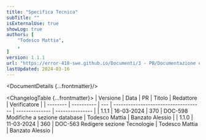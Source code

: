 ```yaml
---
title: "Specifica Tecnica"
subTitle: ""
isExternalUse: true
showLog: true
authors: [
	"Todesco Mattia",
	,
]
version: 1.1.1
url: "https://error-418-swe.github.io/Documenti/3 - PB/Documentazione esterna/Specifica Tecnica_v1.1.1.pdf"
lastUpdated: 2024-03-16
---
```



<DocumentDetails {...frontmatter}/>

<ChangelogTable {...frontmatter}>
| Versione | Data       | PR  | Titolo                               | Redattore      | Verificatore    |
| -------- | ---------- | --- | ------------------------------------ | -------------- | --------------- |
| 1.1.1    | 16-03-2024 | 370 | DOC-598 Modifiche a sezione database | Todesco Mattia | Banzato Alessio |
| 1.1.0    | 11-03-2024 | 360 | DOC-563 Redigere sezione Tecnologie  | Todesco Mattia | Banzato Alessio |
</ChangelogTable>

